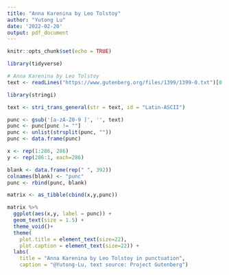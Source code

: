 ```yaml
---
title: "Anna Karenina by Leo Tolstoy"
author: "Yutong Lu"
date: '2022-02-20'
output: pdf_document
---
```


```r
knitr::opts_chunk$set(echo = TRUE)
```

```r
library(tidyverse)
```


```r
# Anna Karenina by Leo Tolstoy
text <- readLines("https://www.gutenberg.org/files/1399/1399-0.txt")[0:39819+54]
```

```r
library(stringi)

text <- stri_trans_general(str = text, id = "Latin-ASCII")

punc <- gsub('[a-zA-Z0-9 ]', '', text)
punc <- punc[punc != ""]
punc <- unlist(strsplit(punc, ""))
punc <- data.frame(punc)
```

```r
x <- rep(1:286, 286)
y <- rep(286:1, each=286)

blank <- data.frame(rep(" ", 392))
colnames(blank) <- "punc"
punc <- rbind(punc, blank)

matrix <- as_tibble(cbind(x,y,punc))

matrix %>% 
  ggplot(aes(x,y, label = punc)) + 
  geom_text(size = 1.5) +  
  theme_void()+
  theme(
    plot.title = element_text(size=22),
    plot.caption = element_text(size=22)) +
  labs(
    title = "Anna Karenina by Leo Tolstoy in punctuation",
    caption = "@Yutong-Lu, text source: Project Gutenberg")
```


